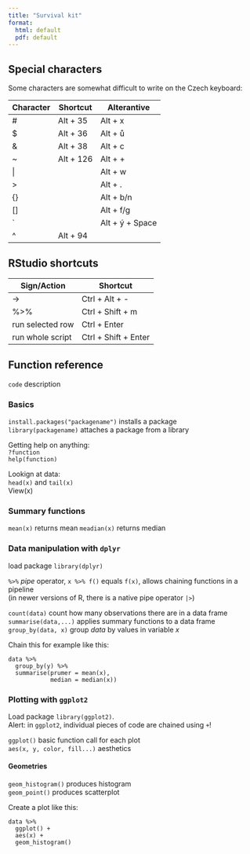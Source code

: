 ```yaml
---
title: "Survival kit"
format:
  html: default
  pdf: default
---
```


## Special characters

Some characters are somewhat difficult to write on the Czech keyboard:

| Character | Shortcut  | Alterantive |
|-----------|-----------|-------------|
| \#        | Alt + 35  | Alt + x     |
| $         | Alt + 36  | Alt + ů     |
| &         | Alt + 38  | Alt + c     |
| ~         | Alt + 126 | Alt + +     |
| \|        |           | Alt + w     |
| >         |           | Alt + .     |
| {}        |           | Alt + b/n   |
| []        |           | Alt + f/g   |
| `         |           | Alt + ý + Space |
| ^         | Alt + 94  |             |


## RStudio shortcuts

| Sign/Action      | Shortcut         |
|------------------|------------------|
| ->               | Ctrl + Alt + -   |
| %>%              | Ctrl + Shift + m |
| run selected row | Ctrl + Enter     |
| run whole script | Ctrl + Shift + Enter |


## Function reference 

`code` description

### Basics

`install.packages("packagename")` installs a package  
`library(packagename)` attaches a package from a library  

Getting help on anything:  
`?function`  
`help(function)`

Lookign at data:  
`head(x)` and `tail(x)`  
View(x)


### Summary functions

`mean(x)` returns mean
`meadian(x)` returns median

### Data manipulation with `dplyr`

load package `library(dplyr)`

`%>%` *pipe* operator, `x %>% f()` equals `f(x)`, allows chaining functions in a pipeline  
(in newer versions of R, there is a native pipe operator `|>`)

`count(data)` count how many observations there are in a data frame  
`summarise(data,...)` applies summary functions to a data frame  
`group_by(data, x)` group *data* by values in variable *x*  

Chain this for example like this: 

```
data %>%
  group_by(y) %>% 
  summarise(prumer = mean(x),
            median = median(x))
```

### Plotting with `ggplot2`

Load package `library(ggplot2)`.  
Alert: in `ggplot2`, individual pieces of code are chained using `+`!

`ggplot()` basic function call for each plot  
`aes(x, y, color, fill...)` aesthetics  

#### Geometries

`geom_histogram()` produces histogram  
`geom_point()` produces scatterplot


Create a plot like this: 

```
data %>%
  ggplot() +
  aes(x) +
  geom_histogram()
```
